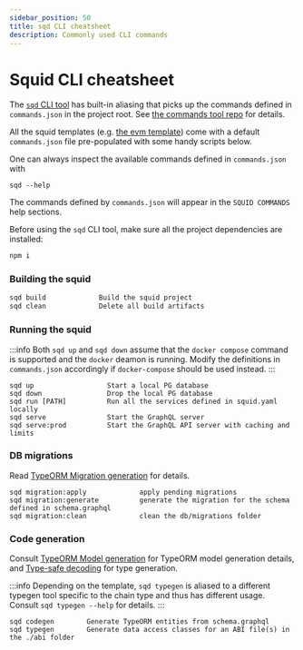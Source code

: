 ```yaml
---
sidebar_position: 50
title: sqd CLI cheatsheet
description: Commonly used CLI commands
---
```


# Squid CLI cheatsheet

The [`sqd` CLI tool](/squid-cli/) has built-in aliasing that picks up the commands defined in `commands.json` in the project root. 
See [the commands tool repo](https://github.com/subsquid/squid-sdk/tree/master/util/commands) for details.

All the squid templates (e.g. [the evm template](https://github.com/subsquid-labs/squid-evm-template)) come with a default
`commands.json` file pre-populated with some handy scripts below. 

One can always inspect the available commands defined in `commands.json` with
```
sqd --help
```
The commands defined by `commands.json` will appear in the `SQUID COMMANDS` help sections. 

Before using the `sqd` CLI tool, make sure all the project dependencies are installed:
```sh
npm i
```

### Building the squid 

```sh
sqd build             Build the squid project
sqd clean             Delete all build artifacts  
```

### Running the squid 
:::info
Both `sqd up` and `sqd down` assume that the `docker compose` command is supported and the `docker` deamon is running. Modify the definitions 
in `commands.json` accordingly if `docker-compose` should be used instead.
:::

```
sqd up                  Start a local PG database
sqd down                Drop the local PG database  
sqd run [PATH]          Run all the services defined in squid.yaml locally
sqd serve               Start the GraphQL server
sqd serve:prod          Start the GraphQL API server with caching and limits
```

### DB migrations

Read [TypeORM Migration generation](/sdk/resources/tools/migrations-gen/) for details.

```
sqd migration:apply             apply pending migrations
sqd migration:generate          generate the migration for the schema defined in schema.graphql
sqd migration:clean             clean the db/migrations folder 
```

### Code generation

Consult [TypeORM Model generation](/sdk/resources/tools/model-gen/) for TypeORM model generation details, 
and [Type-safe decoding](https://docs.subsquid.io/sdk/resources/tools/typegen/) for type generation. 

:::info
Depending on the template, `sqd typegen` is aliased to a different typegen tool specific to the chain type and thus has different usage. Consult `sqd typegen --help` for details.
:::

```
sqd codegen        Generate TypeORM entities from schema.graphql
sqd typegen        Generate data access classes for an ABI file(s) in the ./abi folder
```
